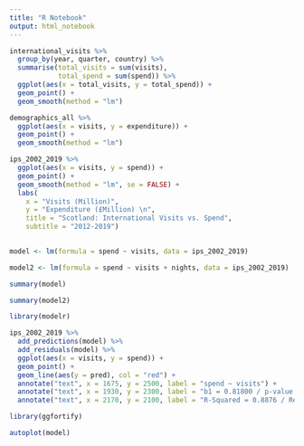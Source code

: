 ```yaml
---
title: "R Notebook"
output: html_notebook
---
```


```r
international_visits %>%
  group_by(year, quarter, country) %>%
  summarise(total_visits = sum(visits),
            total_spend = sum(spend)) %>% 
  ggplot(aes(x = total_visits, y = total_spend)) +
  geom_point() +
  geom_smooth(method = "lm")
```


```r
demographics_all %>% 
  ggplot(aes(x = visits, y = expenditure)) +
  geom_point() +
  geom_smooth(method = "lm")
```

```r

ips_2002_2019 %>% 
  ggplot(aes(x = visits, y = spend)) + 
  geom_point() +
  geom_smooth(method = "lm", se = FALSE) +
  labs(
    x = "Visits (Million)",
    y = "Expenditure (£Million) \n",
    title = "Scotland: International Visits vs. Spend",
    subtitle = "2012-2019")
  
```

```r

model <- lm(formula = spend ~ visits, data = ips_2002_2019)

model2 <- lm(formula = spend ~ visits + nights, data = ips_2002_2019)

```

```r
summary(model)
```

```r
summary(model2)
```

```r
library(modelr)
```


```r

ips_2002_2019 %>%
  add_predictions(model) %>%
  add_residuals(model) %>% 
  ggplot(aes(x = visits, y = spend)) +
  geom_point() +
  geom_line(aes(y = pred), col = "red") +
  annotate("text", x = 1675, y = 2500, label = "spend ~ visits") +
  annotate("text", x = 1930, y = 2300, label = "b1 = 0.81800 / p-value = 4.78e-06") +
  annotate("text", x = 2170, y = 2100, label = "R-Squared = 0.8876 / Residual Standard Error: 183.3")

```

```r
library(ggfortify)
```

```r
autoplot(model)
```

